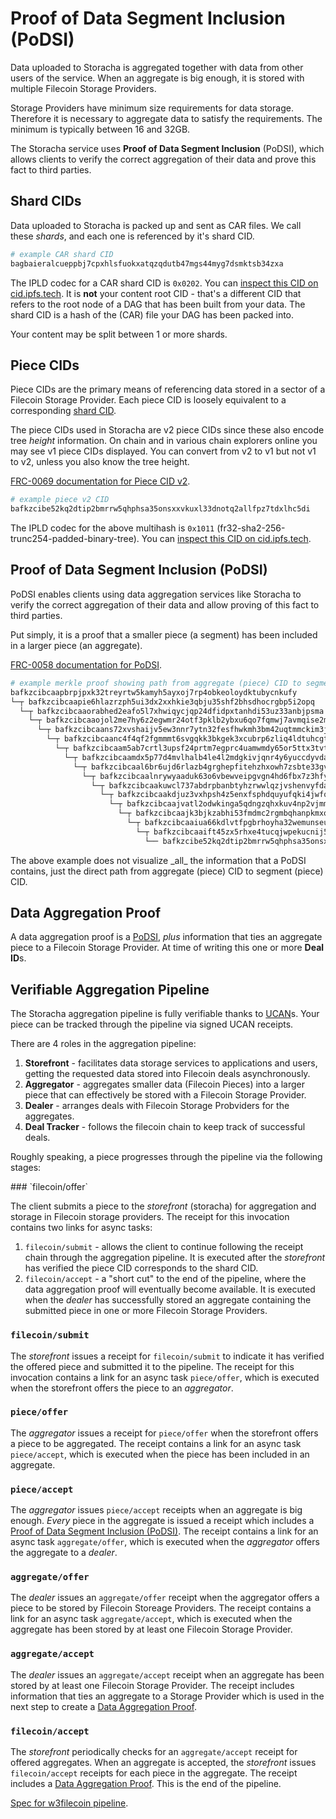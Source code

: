 
# Proof of Data Segment Inclusion (PoDSI)

Data uploaded to Storacha is aggregated together with data from other users of the service. When an aggregate is big enough, it is stored with multiple Filecoin Storage Providers.

<Callout type="info">
  Storage Providers have minimum size requirements for data storage. Therefore it is necessary to aggregate data to satisfy the requirements. The minimum is typically between 16 and 32GB.
</Callout>

The Storacha service uses **Proof of Data Segment Inclusion** (PoDSI), which allows clients to verify the correct aggregation of their data and prove this fact to third parties.

## Shard CIDs

Data uploaded to Storacha is packed up and sent as CAR files. We call these _shards_, and each one is referenced by it's shard CID.

```sh
# example CAR shard CID
bagbaieralcueppbj7cpxhlsfuokxatqzqdutb47mgs44myg7dsmktsb34zxa
```

The IPLD codec for a CAR shard CID is `0x0202`. You can [inspect this CID on cid.ipfs.tech](https://cid.ipfs.tech/#bagbaieralcueppbj7cpxhlsfuokxatqzqdutb47mgs44myg7dsmktsb34zxa). It is **not** your content root CID - that's a different CID that refers to the root node of a DAG that has been built from your data. The shard CID is a hash of the (CAR) file your DAG has been packed into.

<Callout type="info">
  Your content may be split between 1 or more shards.
</Callout>

## Piece CIDs

Piece CIDs are the primary means of referencing data stored in a sector of a Filecoin Storage Provider. Each piece CID is loosely equivalent to a corresponding [shard CID](#shard-cids).

The piece CIDs used in Storacha are v2 piece CIDs since these also encode tree _height_ information. On chain and in various chain explorers online you may see v1 piece CIDs displayed. You can convert from v2 to v1 but not v1 to v2, unless you also know the tree height.

[FRC-0069 documentation for Piece CID v2](https://github.com/filecoin-project/FIPs/blob/master/FRCs/frc-0069.md).

```sh
# example piece v2 CID
bafkzcibe52kq2dtip2bmrrw5qhphsa35onsxxvkuxl33dnotq2allfpz7tdxlhc5di
```

The IPLD codec for the above multihash is `0x1011` (fr32-sha2-256-trunc254-padded-binary-tree). You can [inspect this CID on cid.ipfs.tech](https://cid.ipfs.tech/#bafkzcibe52kq2dtip2bmrrw5qhphsa35onsxxvkuxl33dnotq2allfpz7tdxlhc5di).

## Proof of Data Segment Inclusion (PoDSI)

PoDSI enables clients using data aggregation services like Storacha to verify the correct aggregation of their data and allow proving of this fact to third parties.

Put simply, it is a proof that a smaller piece (a segment) has been included in a larger piece (an aggregate).

[FRC-0058 documentation for PoDSI](https://github.com/filecoin-project/FIPs/blob/master/FRCs/frc-0058.md).

```sh
# example merkle proof showing path from aggregate (piece) CID to segment (piece) CID
bafkzcibcaapbrpjpxk32treyrtw5kamyh5ayxoj7rp4obkeoloydktubycnkufy
└─┬ bafkzcibcaapie6hlazrzph5ui3dx2xxhkie3qbju35shf2bhsdhocrgbp5i2opq
  └─┬ bafkzcibcaaorabhed2eafo5l7xhwiqycjqp24dfidpxtanhdi53uz33anbjpsma
    └─┬ bafkzcibcaaojol2me7hy6z2egwmr24otf3pklb2ybxu6qo7fqmwj7avmqise2mi
      └─┬ bafkzcibcaans72xvshaijv5ew3nnr7ytn32fesfhwkmh3bm42uqtmmckim3jcdy
        └─┬ bafkzcibcaanc4f4qf2fgmmmt6svgqkk3bkgek3xcubrp6zliq4ldtuhcgt3lcmi
          └─┬ bafkzcibcaam5ab7crtl3upsf24prtm7egprc4uamwmdy65or5ttx3tvtiipfypi
            └─┬ bafkzcibcaamdx5p77d4mvlhalb4le4l2mdgkivjqnr4y6yuccdyvda72wctwmoy
              └─┬ bafkzcibcaal6br6ujd6rlazb4grghepfitehzhxowh7zsbte33gvvcvzetnuuaa
                └─┬ bafkzcibcaalnrywyaaduk63o6vbewveipgvgn4hd6fbx7z3hfyrcxiakj2bzefa
                  └─┬ bafkzcibcaakuwcl737abdrpbanbtyhzrwwlqzjvshenvyfda5d66zbnkyuf5cey
                    └─┬ bafkzcibcaakdjuz3vxhpsh4z5enxfsphdquyufqki4jwfq6xwmpmzyzzvkzicfi
                      └─┬ bafkzcibcaajvatl2odwkinga5qdngzqhxkuv4np2vjmm2yzia6el3zktd2lc6ki
                        └─┬ bafkzcibcaajk3bjkzabhi53fmdmc2rgmbqhanpkmxoqrg6nvd4lmomu4klvc2lq
                          └─┬ bafkzcibcaaiua66kdlvtfpgbrhoyha32wemunseubsszahixj2io2zjvthxxypq
                            └─┬ bafkzcibcaaift45zx5rhxe4tucqjwpekucnij54onv4n52njju4zg7e2insaiea
                              └── bafkzcibe52kq2dtip2bmrrw5qhphsa35onsxxvkuxl33dnotq2allfpz7tdxlhc5di
```

<Callout type="info">
The above example does not visualize _all_ the information that a PoDSI contains, just the direct path from aggregate (piece) CID to segment (piece) CID.
</Callout>

## Data Aggregation Proof

A data aggregation proof is a [PoDSI](#proof-of-data-segment-inclusion-podsi), _plus_ information that ties an aggregate piece to a Filecoin Storage Provider. At time of writing this one or more **Deal ID**s.

## Verifiable Aggregation Pipeline

The Storacha aggregation pipeline is fully verifiable thanks to [UCAN](/docs/concepts/ucans-and-storacha)s. Your piece can be tracked through the pipeline via signed UCAN receipts.

There are 4 roles in the aggregation pipeline:

1. **Storefront** - facilitates data storage services to applications and users, getting the requested data stored into Filecoin deals asynchronously.
2. **Aggregator** - aggregates smaller data (Filecoin Pieces) into a larger piece that can effectively be stored with a Filecoin Storage Provider.
3. **Dealer** - arranges deals with Filecoin Storage Probviders for the aggregates.
4. **Deal Tracker** - follows the filecoin chain to keep track of successful deals.

Roughly speaking, a piece progresses through the pipeline via the following stages:

<Steps>
### `filecoin/offer`

The client submits a piece to the _storefront_ (storacha) for aggregation and storage in Filecoin storage providers. The receipt for this invocation contains two links for async tasks:

1. `filecoin/submit` - allows the client to continue following the receipt chain through the aggregation pipeline. It is executed after the _storefront_ has verified the piece CID corresponds to the shard CID.
2. `filecoin/accept` - a "short cut" to the end of the pipeline, where the data aggregation proof will eventually become available. It is executed when the _dealer_ has successfully stored an aggregate containing the submitted piece in one or more Filecoin Storage Providers.

### `filecoin/submit`

The _storefront_ issues a receipt for `filecoin/submit` to indicate it has verified the offered piece and submitted it to the pipeline. The receipt for this invocation contains a link for an async task `piece/offer`, which is executed when the storefront offers the piece to an _aggregator_.

### `piece/offer`

The _aggregator_ issues a receipt for `piece/offer` when the storefront offers a piece to be aggregated. The receipt contains a link for an async task `piece/accept`, which is executed when the piece has been included in an aggregate.

### `piece/accept`

The _aggregator_ issues `piece/accept` receipts when an aggregate is big enough. _Every_ piece in the aggregate is issued a receipt which includes a [Proof of Data Segment Inclusion (PoDSI)](#proof-of-data-segment-inclusion-podsi). The receipt contains a link for an async task `aggregate/offer`, which is executed when the _aggregator_ offers the aggregate to a _dealer_.

### `aggregate/offer`

The _dealer_ issues an `aggregate/offer` receipt when the aggregator offers a piece to be stored by Filecoin Storeage Providers. The receipt contains a link for an async task `aggregate/accept`, which is executed when the aggregate has been stored by at least one Filecoin Storage Provider.

### `aggregate/accept`

The _dealer_ issues an `aggregate/accept` receipt when an aggregate has been stored by at least one Filecoin Storage Provider. The receipt includes information that ties an aggregate to a Storage Provider which is used in the next step to create a [Data Aggregation Proof](#data-aggregation-proof).

### `filecoin/accept`

The _storefront_ periodically checks for an `aggregate/accept` receipt for offered aggregates. When an aggregate is accepted, the _storefront_ issues `filecoin/accept` receipts for each piece in the aggregate. The receipt includes a [Data Aggregation Proof](#data-aggregation-proof). This is the end of the pipeline.

</Steps>

[Spec for w3filecoin pipeline](https://github.com/web3-storage/specs/blob/main/w3-filecoin.md).
